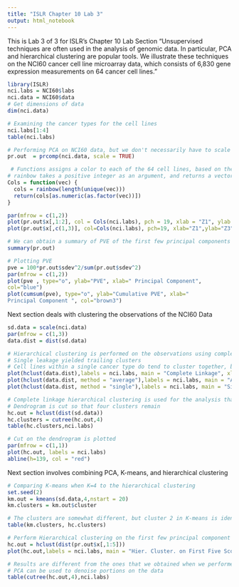 ```yaml
---
title: "ISLR Chapter 10 Lab 3"
output: html_notebook
---
```


This is Lab 3 of 3 for ISLR's Chapter 10 Lab Section
"Unsupervised techniques are often used in the analysis of genomic data.
In particular, PCA and hierarchical clustering are popular tools. We illustrate these techniques on the NCI60 cancer cell line microarray data, which consists of 6,830 gene expression measurements on 64 cancer cell lines."

```r
library(ISLR)
nci.labs = NCI60$labs
nci.data = NCI60$data
# Get dimensions of data
dim(nci.data)

# Examining the cancer types for the cell lines
nci.labs[1:4]
table(nci.labs)

# Performing PCA on NCI60 data, but we don't necessarily have to scale the genes
pr.out  = prcomp(nci.data, scale = TRUE)

 # Functions assigns a color to each of the 64 cell lines, based on the cancer type to which it corresponds
# rainbow takes a positive integer as an argument, and returns a vector contianing that number of distinct colors
Cols = function(vec) {
  cols = rainbow(length(unique(vec)))
  return(cols[as.numeric(as.factor(vec))])
}

par(mfrow = c(1,2))
plot(pr.out$x[,1:2], col = Cols(nci.labs), pch = 19, xlab = "Z1", ylab = "Z2")
plot(pr.out$x[,c(1,3)], col=Cols(nci.labs), pch=19, xlab="Z1",ylab="Z3")

# We can obtain a summary of PVE of the first few principal components using the summary() method
summary(pr.out)

# Plotting PVE
pve = 100*pr.out$sdev^2/sum(pr.out$sdev^2)
par(mfrow = c(1,2))
plot(pve , type="o", ylab="PVE", xlab=" Principal Component",
col="blue")
plot(cumsum(pve), type="o", ylab="Cumulative PVE", xlab="
Principal Component ", col="brown3")
```

Next section deals with clustering the observations of the NCI60 Data
```r
sd.data = scale(nci.data)
par(mfrow = c(1,3))
data.dist = dist(sd.data)

# Hierarchical clustering is performed on the observations using complete, single, and average linkage. Euclidean distance is used as the dissimilarity measurement
# Single leakage yielded trailing clusters
# Cell lines within a single cancer type do tend to cluster together, but the clustering isn't perfect
plot(hclust(data.dist),labels = nci.labs, main = "Complete Linkage", xlab = "", sub = "", ylab = "")
plot(hclust(data.dist, method = "average"),labels = nci.labs, main = "Average Linkage", xlab = "", sub = "", ylab = "")
plot(hclust(data.dist, method = "single"),labels = nci.labs, main = "Single Linkage", xlab = "", sub = "", ylab = "")

# Complete linkage hierarchical clustering is used for the analysis that follows
# Dendrogram is cut so that four clusters remain
hc.out = hclust(dist(sd.data))
hc.clusters = cutree(hc.out,4)
table(hc.clusters,nci.labs)

# Cut on the dendrogram is plotted
par(mfrow = c(1,1))
plot(hc.out, labels = nci.labs)
abline(h=139, col = "red")
```

Next section involves combining PCA, K-means, and hierarchical clustering
```r
# Comparing K-means when K=4 to the hierarchical clustering
set.seed(2)
km.out = kmeans(sd.data,4,nstart = 20)
km.clusters = km.out$cluster

# The clusters are somewhat different, but cluster 2 in K-means is identical to cluster 3 in hierarchical clustering.
table(km.clusters, hc.clusters)

# Perform Hierarchical clustering on the first few principal component score vectors 
hc.out = hclust(dist(pr.out$x[,1:5]))
plot(hc.out,labels = nci.labs, main = "Hier. Cluster. on First Five Score Vectors")

# Results are different from the ones that we obtained when we performed hierarchical clustering on the full dataset 
# PCA can be used to denoise portions on the data
table(cutree(hc.out,4),nci.labs)
```

